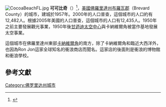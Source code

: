 [[File:CocoaBeachFL.jpg|thumb]]
'''可可比奇'''（{{lang-en|Cocoa Beach}}）<ref>{{Cite web|url=https://terms.naer.edu.tw/detail/2982465/|title=Cocoa Beach - 可可比奇|website=國家教育研究院雙語詞彙、學術名詞暨辭書資訊網}}</ref>，[[美國|美國]][[佛羅里達州|佛羅里達州]][[布羅瓦郡|布羅瓦郡]]（Brevard County）的城市，建城於1957年。2000年的人口普查，這個城市的人口約有12,482人。根據2005年美國的人口普查，這個城市的人口有12,435人。1950年之前主要發展觀光事業，1950年後[[甘迺迪太空中心|甘迺迪太空中心]]與卡納維爾角被當作基地發展太空事業。

這個城市在佛羅里達州東部[[卡納維爾角|卡納維爾角]]的南方，除了卡納維爾角和臨近大西洋外，也因為Ron Jon這家全球知名的衝浪商店而聞名。這家店的後面則是衝浪的博物館和衝浪學校。

==參考文獻==
{{reflist}}

{{布里瓦德縣 (佛羅里達州)}}
{{Florida-stub}}
{{DEFAULTSORT:Cocoa Beach}}

[[Category:佛罗里达州城市|Category:佛罗里达州城市]]